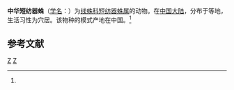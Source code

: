 {{Speciesbox
| taxon = Brachythele chinensis
| binomial_authority = (Kulczynski, 1901)<ref name='id12790'>{{cite web| url =http://www.bioinfo.cn/db05/BjdwSpecies.php?action=view&id=12790| title =中华短纺器蛛| work =《中国动物物种编目数据库》| publisher =中国科学院微生物研究所| author =中国科学院动物研究所| accessdate =2009-04-28| deadurl =yes| archiveurl =https://web.archive.org/web/20160305041941/http://www.bioinfo.cn/db05/BjdwSpecies.php?action=view&id=12790| archivedate =2016-03-05}}</ref>
}}

'''中华短纺器蛛'''（[[学名|学名]]：{{lang|la|''Brachythele chinensis''}}）为[[线蛛科|线蛛科]][[短纺器蛛属|短纺器蛛属]]的动物。在[[中国大陆|中国大陆]]，分布于等地，生活习性为穴居。该物种的模式产地在中国。<ref name='id12790'/>

== 参考文献 ==
{{reflist}}

{{蜘蛛小作品}}

{{taxonbar}}
[[Category:_1901年描述的动物|Z]]
[[Category:短纺器蛛属|Z]]